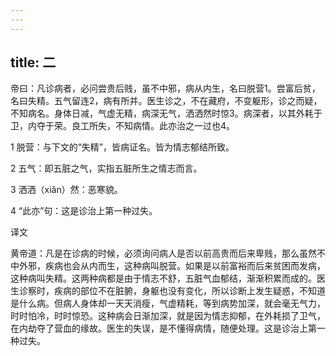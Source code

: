 ```yaml
---
---
---
```

title: 二
---




帝曰：凡诊病者，必问尝贵后贱，虽不中邪，病从内生，名曰脱营1。尝富后贫，名曰失精。五气留连2，病有所并。医生诊之，不在藏府，不变躯形，诊之而疑，不知病名。身体日减，气虚无精，病深无气，洒洒然时惊3。病深者，以其外耗于卫，内夺于荣。良工所失，不知病情。此亦治之一过也4。

1 脱营：与下文的“失精”，皆病证名。皆为情志郁结所致。

2 五气：即五脏之气，实指五脏所生之情志而言。

3 洒洒（xiǎn）然：恶寒貌。

4 “此亦”句：这是诊治上第一种过失。

译文

黄帝道：凡是在诊病的时候，必须询问病人是否以前高贵而后来卑贱，那么虽然不中外邪，疾病也会从内而生，这种病叫脱营。如果是以前富裕而后来贫困而发病，这种病叫失精。这两种病都是由于情志不舒，五脏气血郁结，渐渐积累而成的。医生诊察时，疾病的部位不在脏腑，身躯也没有变化，所以诊断上发生疑惑，不知道是什么病。但病人身体却一天天消瘦，气虚精耗，等到病势加深，就会毫无气力，时时怕冷，时时惊恐。这种病会日渐加深，就是因为情志抑郁，在外耗损了卫气，在内劫夺了营血的缘故。医生的失误，是不懂得病情，随便处理。这是诊治上第一种过失。